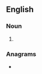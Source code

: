 ==English==

===Noun===
{{head|en|noun plural form}}

# {{plural of|trisection|lang=en}}

===Anagrams===
* {{anagrams|en|a=ceiinorsstt|testrionics}}